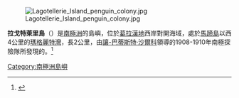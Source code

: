 [[Image:Lagotellerie_Island_penguin_colony.jpg|thumb]]

'''拉戈特萊里島'''（{{lang-en|Lagotellerie Island}}）是[[南極洲|南極洲]]的島嶼，位於[[葛拉漢地|葛拉漢地]]西岸對開海域，處於[[馬蹄島|馬蹄島]]以西4公里的[[瑪格麗特灣|瑪格麗特灣]]，長2公里，由[[讓-巴蒂斯特·沙爾科|讓-巴蒂斯特·沙爾科]]領導的1908-1910年南極探險隊所發現的。<ref name=gnis>{{cite gnis | type = antarid | id = 8376| name = Lagotellerie Island | access-date = 2013-05-24}}</ref>

{{DEFAULTSORT:Lagotellerie Island}}
[[Category:南極洲島嶼|Category:南極洲島嶼]]

{{coord|67|53|S|67|24|W|source:GNIS|display=inline,title}}
{{FallièresCoast-geo-stub}}